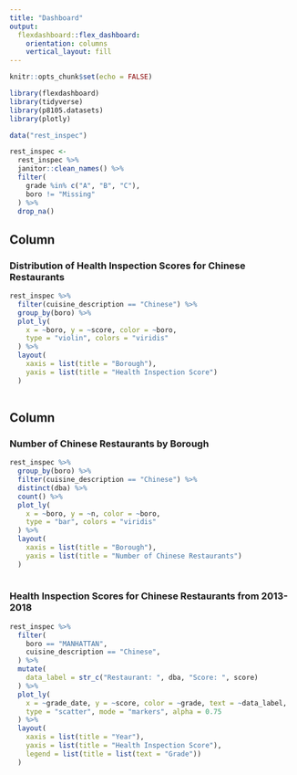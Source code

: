 ```yaml
---
title: "Dashboard"
output: 
  flexdashboard::flex_dashboard:
    orientation: columns
    vertical_layout: fill
---
```


```r
knitr::opts_chunk$set(echo = FALSE)
```


```r

library(flexdashboard)
library(tidyverse)
library(p8105.datasets)
library(plotly)

```


```r
data("rest_inspec")

rest_inspec <- 
  rest_inspec %>% 
  janitor::clean_names() %>% 
  filter(
    grade %in% c("A", "B", "C"),
    boro != "Missing"
  ) %>% 
  drop_na() 


```

Column {data-width=650}
-------------------------------------------------------------------------------

### Distribution of Health Inspection Scores for Chinese Restaurants

```r
rest_inspec %>%
  filter(cuisine_description == "Chinese") %>% 
  group_by(boro) %>% 
  plot_ly(
    x = ~boro, y = ~score, color = ~boro,
    type = "violin", colors = "viridis"
  ) %>% 
  layout(
    xaxis = list(title = "Borough"),
    yaxis = list(title = "Health Inspection Score")
  )
  

```


Column {data-width=350}
-----------------------------------------------------------------------

### Number of Chinese Restaurants by Borough

```r

rest_inspec %>% 
  group_by(boro) %>%
  filter(cuisine_description == "Chinese") %>% 
  distinct(dba) %>% 
  count() %>% 
  plot_ly(
    x = ~boro, y = ~n, color = ~boro, 
    type = "bar", colors = "viridis"
  ) %>% 
  layout(
    xaxis = list(title = "Borough"),
    yaxis = list(title = "Number of Chinese Restaurants")
  )
  

```

### Health Inspection Scores for Chinese Restaurants from 2013-2018

```r
rest_inspec %>% 
  filter(
    boro == "MANHATTAN", 
    cuisine_description == "Chinese",
  ) %>% 
  mutate(
    data_label = str_c("Restaurant: ", dba, "Score: ", score)
  ) %>% 
  plot_ly(
    x = ~grade_date, y = ~score, color = ~grade, text = ~data_label,
    type = "scatter", mode = "markers", alpha = 0.75
  ) %>% 
  layout(
    xaxis = list(title = "Year"),
    yaxis = list(title = "Health Inspection Score"),
    legend = list(title = list(text = "Grade"))
  )



```


